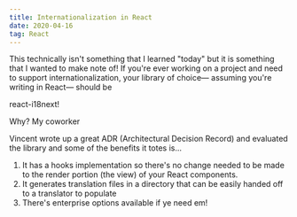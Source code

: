 ```yaml
---
title: Internationalization in React
date: 2020-04-16
tag: React
---
```


This technically isn't something that I learned "today" but it is something that
I wanted to make note of! If you're ever working on a project and need to
support internationalization, your library of choice— assuming you're writing in
React— should be

<TextLink href="https://react.i18next.com/">react-i18next</TextLink>!

Why? My coworker

<TextLink href="https://ca.linkedin.com/in/vincent-sheu">Vincent</TextLink>
wrote up a great ADR (Architectural Decision Record) and evaluated the library and
some of the benefits it totes is...

1. It has a hooks implementation so there's no change needed to be made to the
   render portion (the view) of your React components.
2. It generates translation files in a directory that can be easily handed off
   to a translator to populate
3. There's enterprise options available if ye need em!
